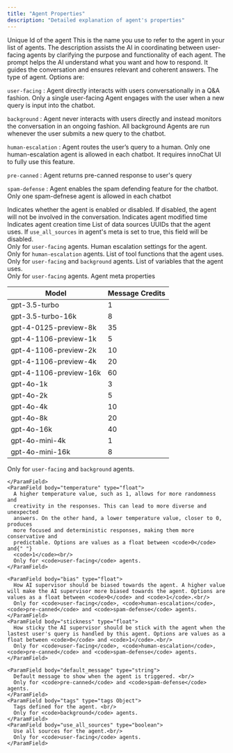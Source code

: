 ```yaml
---
title: "Agent Properties"
description: "Detailed explanation of agent's properties"
---
```


<ParamField body="uuid" type="string">
  Unique Id of the agent
</ParamField>
<ParamField body="name" type="string">
  This is the name you use to refer to the agent in your list of agents.
</ParamField>
<ParamField body="description" type="string">
  The description assists the AI in coordinating between user-facing agents by clarifying the purpose and functionality of each agent.
</ParamField>
<ParamField body="prompt" type="string">
  The prompt helps the AI understand what you want and how to respond. It guides
  the conversation and ensures relevant and coherent answers.
</ParamField>
<ParamField body="type" type="select">
  The type of agent. Options are:
  <p className="font-medium"><code>user-facing</code> : Agent directly interacts with users conversationally in a Q&A fashion. Only a single user-facing Agent engages with the user when a new query is input into the chatbot.</p>
  <p className="font-medium"><code>background</code> : Agent never interacts with users directly and instead monitors the conversation in an ongoing fashion. All background Agents are run whenever the user submits a new query to the chatbot.</p>
  <p className="font-medium"><code>human-escalation</code> : Agent routes the user’s query to a human. Only one human-escalation agent is allowed in each chatbot. It requires innoChat UI to fully use this feature. </p>
  <p className="font-medium"><code>pre-canned</code> : Agent returns pre-canned response to user's query</p>
  <p className="font-medium"><code>spam-defense</code> : Agent enables the spam defending feature for the chatbot. Only one spam-defnese agent is allowed in each chatbot</p>
</ParamField>
<ParamField body="enabled" type="boolean">
  Indicates whether the agent is enabled or disabled. If disabled, the agent
  will not be involved in the conversation.
</ParamField>
<ParamField body="modified_at" type="string">
  Indicates agent modified time
</ParamField>
<ParamField body="created_at" type="string">
  Indicates agent creation time
</ParamField>
<ParamField body="data_source_uuids" type="List[string]">
  List of data sources UUIDs that the agent uses. If <code>use_all_sources</code> in agent's meta is set to true, this field will be disabled.<br/>
  Only for <code>user-facing</code> agents.
</ParamField>
<ParamField body="human_escalation_settings" type="HumanEscalationSettings Object">
  Human escalation settings for the agent. <br/>
  Only for <code>human-escalation</code> agents.
</ParamField>
<ParamField body="tool_functions" type="List[ToolFunction]">
  List of tool functions that the agent uses. <br/>
  Only for <code>user-facing</code> and <code>background</code> agents.
</ParamField>
<ParamField body="variables" type="List[AgentVariable]">
  List of variables that the agent uses. <br/>
  Only for <code>user-facing</code> agents.
</ParamField>


<ParamField body="meta" type="meta Object">
  Agent meta properties
  <Expandable title="properties">
    <ParamField body="model" type="select">

| Model | Message Credits |
|-------|-----------------|
| gpt-3.5-turbo | 1 |
| gpt-3.5-turbo-16k | 8 |
| gpt-4-0125-preview-8k | 35 |
| gpt-4-1106-preview-1k | 5 |
| gpt-4-1106-preview-2k | 10 |
| gpt-4-1106-preview-4k | 20 |
| gpt-4-1106-preview-16k | 60 |
| gpt-4o-1k | 3 |
| gpt-4o-2k | 5 |
| gpt-4o-4k | 10 |
| gpt-4o-8k | 20 |
| gpt-4o-16k | 40 |
| gpt-4o-mini-4k | 1 |
| gpt-4o-mini-16k | 8 |
Only for <code>user-facing</code> and <code>background</code> agents.

    </ParamField>
    <ParamField body="temperature" type="float">
      A higher temperature value, such as 1, allows for more randomness and
      creativity in the responses. This can lead to more diverse and unexpected
      answers. On the other hand, a lower temperature value, closer to 0, produces
      more focused and deterministic responses, making them more conservative and
      predictable. Options are values as a float between <code>0</code> and{" "}
      <code>1</code><br/>
      Only for <code>user-facing</code> agents.
    </ParamField>

    <ParamField body="bias" type="float">
      How AI supervisor should be biased towards the agent. A higher value will make the AI supervisor more biased towards the agent. Options are values as a float between <code>0</code> and <code>1</code>.<br/>
      Only for <code>user-facing</code>, <code>human-escalation</code>, <code>pre-canned</code> and <code>spam-defense</code> agents.
    </ParamField>
    <ParamField body="stickness" type="float">
      How sticky the AI supervisor should be stick with the agent when the lastest user's query is handled by this agent. Options are values as a float between <code>0</code> and <code>1</code>.<br/> 
      Only for <code>user-facing</code>, <code>human-escalation</code>, <code>pre-canned</code> and <code>spam-defense</code> agents.
    </ParamField>

    <ParamField body="default_message" type="string">
      Default message to show when the agent is triggered. <br/>
      Only for <code>pre-canned</code> and <code>spam-defense</code> agents.
    </ParamField>
    <ParamField body="tags" type="tags Object">
      Tags defined for the agent. <br/>
      Only for <code>background</code> agents.
    </ParamField>
    <ParamField body="use_all_sources" type="boolean">
      Use all sources for the agent.<br/> 
      Only for <code>user-facing</code> agents.
    </ParamField>
  </Expandable>
</ParamField>

